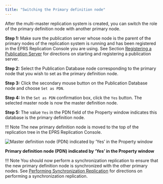 ```yaml
---
title: "Switching the Primary definition node"
---
```


<div id="switching_pdn" class="registered_link"></div>

After the multi-master replication system is created, you can switch the role of the primary definition node with another primary node.

**Step 1:** Make sure the publication server whose node is the parent of the primary nodes of the replication system is running and has been registered in the EPRS Replication Console you are using. See Section [Registering a Publication Server](../05_smr_operation/02_creating_publication/01_registering_publication_server/#registering_publication_server) for directions on starting and registering a publication server.

**Step 2:** Select the Publication Database node corresponding to the primary node that you wish to set as the primary definition node.

**Step 3:** Click the secondary mouse button on the Publication Database node and choose `Set as PDN`.

**Step 4:** In the `Set as PDN` confirmation box, click the `Yes` button. The selected master node is now the master definition node.

**Step 5:** The value `Yes` in the PDN field of the Property window indicates this database is the primary definition node.

!!! Note
    The new primary definition node is moved to the top of the replication tree in the EPRS Replication Console.

![Master definition node (PDN) indicated by ‘Yes’ in the Property window](../images/image182.png)

**Primary definition node (PDN) indicated by ‘Yes’ in the Property window**

!!! Note
    You should now perform a synchronization replication to ensure that the new primary definition node is synchronized with the other primary nodes. See [Performing Synchronization Replication](05_on_demand_replication_mmr/#perform_synchronization_replication_mmr) for directions on performing a synchronization replication.
